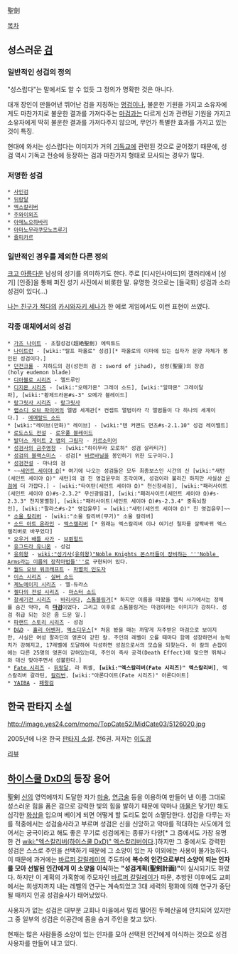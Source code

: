 聖劍

[[목차]]
== 성스러운 [[검]] ==
=== 일반적인 성검의 정의 === 
"성스럽다"는 말에서도 알 수 있듯 그 정의가 명확한 것은 아니다. 

대개 장인이 만들어낸 뛰어난 검을 지칭하는 [[명검]]이나, 불운한 기원을 가지고 소유자에게도 마찬가지로 불운한 결과를 가져다주는 [[마검]]과는 다르게 신과 관련된 기원을 가지고 소유자에게 딱히 불운한 결과를 가져다주지 않으며, 무언가 특별한 효과를 가지고 있는 것이 특징. 

현대에 와서는 성스럽다는 이미지가 거의 [[기독교]]에 관련된 것으로 굳어졌기 때문에, 성검 역시 기독교 전승에 등장하는 검과 마찬가지 형태로 묘사되는 경우가 많다.

=== 저명한 성검 ===
 * [[사인검]]
 * [[뒤랑달]]
 * [[엑스칼리버]]
 * [[주와이외즈]]
 * [[아메노오하바리]]
 * [[아마노무라쿠모노츠루기]]
 * [[줄피카르]]

=== 일반적인 경우를 제외한 다른 정의 ===
[[크고 아름다운]] 남성의 성기를 의미하기도 한다. 주로 [디시인사이드]의 갤러리에서 [성기] [인증]을 통해 퍼진 성기 사진에서 비롯한 말. 유명한 것으로는 [들국화] 성검과 소라 성검이 있다(...)

[[나는 친구가 적다]]의 [[카시와자키 세나]]가 한 에로 게임에서도 이런 표현이 쓰였다.

=== 각종 매체에서의 성검 ===
 * [[가즈 나이트]] - 초절성검(超絶聖劍) 에릭튜드
 * [[나이트런]] - [wiki:"랄프 파올로" 성검][* 파올로의 이마에 있는 십자가 문양 자체가 봉인된 성검이다.]
 * [[던전크롤]] - 지하드의 검(성전의 검 : sword of jihad), 성령(聖靈)의 장검(holy eudemon blade)
 * [[디아블로 시리즈]] - 엘드루인
 * [[디지몬 시리즈]] - [wiki:"오메가몬" 그레이 소드], [wiki:"알파몬" 그레이달파], [wiki:"황제드라몬#s-3" 오메가 블레이드]
 * [[랑그릿사 시리즈]] - [[랑그릿사]] 
 * [[랩소디 오브 파이어]]의 앨범 세계관[* 컨셉트 앨범이라 각 앨범들이 다 하나의 세계이다.] - [[에메랄드 소드]]
 * [wiki:"레이브(만화)" 레이브] - [wiki:"텐 커맨드 먼츠#s-2.1.10" 성검 레이벨트]
 * [[로도스도 전설]] - [[로우풀 블레이드]]
 * [[발더스 게이트 2 앰의 그림자]] - [[카르소미어]]
 * [[성검사의 금주영창]] - [wiki:"하이무라 모로하" 성검 살라티가]
 * [[성검의 블랙스미스]] - 성검[* [[바르바닐]]을 봉인하기 위한 도구이다.]
 * [[성검전설]] - 마나의 검
 * ~~[[세인트 세이야 Ω]][* 여기에 나오는 성검들은 모두 최종보스인 시간의 신 [wiki:"새턴(세인트 세이야 Ω)" 새턴]의 검 진 영겁윤무의 조각이며, 성검이라 불리긴 하지만 사실상 [[신검]]에 더 가깝다.] - [wiki:"타이탄(세인트 세이야 Ω)" 천신창세검], [wiki:"패러사이트(세인트 세이야 Ω)#s-2.3.2" 무신광림검], [wiki:"패러사이트(세인트 세이야 Ω)#s-2.3.3" 천지붕멸참], [wiki:"패러사이트(세인트 세이야 Ω)#s-2.3.4" 중폭뇌참인], [wiki:"팔라스#s-2" 영겁윤무] → [wiki:"새턴(세인트 세이야 Ω)" 진 영겁윤무]~~
 * [[소울 칼리버]] - [wiki:"소울 칼리버(무기)" 소울 칼리버]
 * [[소드 아트 온라인]] - [[엑스캘리버]] [* 원래는 엑스칼리버 이나 여기선 철자를 살짝바뀌 엑스캘리버로 바꾸었다]
 * [[오우거 배틀 사가]] - [[브륀힐드]]
 * [[유그드라 유니온]] - 성검
 * [[유희왕]] - [[wiki:"성기사(유희왕)"Noble Knights 몬스터들이 장비하는 '''Noble Arms라는 이름의 장착마법들''']]로 구현되어 있다.
 * [[월드 오브 워크래프트]] - [[파멸의 인도자]]
 * [[이스 시리즈]] - [[실버 소드]]
 * [[제노에이지 시리즈]] - 엘-듀라스
 * [[젤다의 전설 시리즈]] - [[마스터 소드]]
 * [[창세기전 시리즈]] - [[바리사다]], [[스톰블링거]][* 하지만 이름을 따왔을 엘릭 사가에서는 정체를 숨긴 악마, 즉 '''[[마검]]'''이었다. 그리고 이후로 스톰블링거는 마검이라는 이미지가 강하다. 성검 취급 되는 것은 좀 드문 일.]
 * [[파랜드 스토리 시리즈]] - 성검
 * [[D&D]] - [[홀리 어벤저]], [https://www.wizards.com/default.asp?x=dnd/ex/20050701a&page=4 엑소디우스][* 처음 봤을 때는 까맣게 저주받은 마검으로 보이지만, 사실은 여성 팔라딘의 영혼이 갇힌 칼. 주인의 레벨이 오를 때마다 함께 성장하면서 능력치가 강해지고, 17레벨에 도달하여 각성하면 성검으로서의 모습을 되찾는다. 이 칼의 손잡이에는 다른 25명의 영혼이 갇혀있는데, 주인이 즉사 공격(Death Effect)에 맞으면 뛰쳐나와 대신 맞아주면서 성불한다.]
 * [[Fate 시리즈]] - [[뒤랑달]], 라 퓌셀, '''[wiki:"엑스칼리버(Fate 시리즈)" 엑스칼리버]''', 엑스칼리버 갈라틴, [[칼리번]], [wiki:"아론다이트(Fate 시리즈)" 아론다이트]
 * [[YAIBA]] - [[패왕검]]

== 한국 판타지 소설 ==
http://image.yes24.com/momo/TopCate52/MidCate03/5126020.jpg

2005년에 나온 한국 [[판타지 소설]]. 전6권.
저자는 [[이도경]]

[http://fellowmage.egloos.com/1785066 리뷰]

== [[하이스쿨 DxD]]의 등장 용어 ==
聖剣
[[신]]의 영역에까지 도달한 자가 [[마술]], [[연금술]] 등을 이용하여 만들어 낸 이름 그대로 성스러운 힘을 품은 검으로 강력한 빛의 힘을 발하기 때문에 악마나 [[마물]]은  닿기만 해도 심각한 [[화상]]을 입으며 베이게 되면 어떻게 할 도리도 없이 소멸당한다. 성검을 다루는 자를 적중에서는 성검술사라고 부르며 성검은 신을 신앙하고 악마를 적대하는 사도에게 있어서는 궁극이라고 해도 좋은 무기로 성검에게는 종류가 다양[* 그 중에서도 가장 유명한 건 [[wiki:"엑스칼리버(하이스쿨 DxD)" 엑스칼리버]]이다.]하지만 그 중에서도 강력한 성검은 스스로 주인을 선택하기 때문에 그 소양이 있는 자 이외에는 사용이 불가능하다. 이 때문에 과거에는 [[바르퍼 갈릴레이]]의 주도하에 '''복수의 인간으로부터 소양이 되는 인자를 모아 선발된 인간에게 이 소양을 이식'''하는 '''"성검계획(聖剣計画)"'''이 실시되기도 하였다. 하지만 이 계획의 가혹함에 주모자인 [[바르퍼 갈릴레이]]가 파문, 추방된 이후에도 교회에서는 희생자까지 내는 레벨의 연구는 계속되었고 3대 세력의 평화에 의해 연구가 중단될 때까지 인공 성검술사가 태어났었다.

사용자가 없는 성검은 대부분 교회나 마을에서 멀리 떨어진 두메산골에 안치되어 있지만 그 중 일부의 성검은 이공간에 몸을 숨겨 주인을 찾고 있다.

현재는 많은 사람들중 소양이 있는 인자를 모아 선택된 인간에게 이식하는 것으로 성검 사용자를 만들어 내고 있다.

